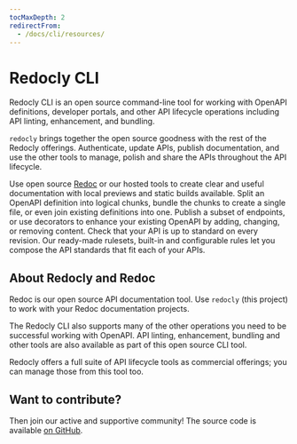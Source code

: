 ```yaml
---
tocMaxDepth: 2
redirectFrom:
  - /docs/cli/resources/
---
```



# Redocly CLI

Redocly CLI is an open source command-line tool for working with OpenAPI definitions, developer portals, and other API lifecycle operations including API linting, enhancement, and bundling.

`redocly` brings together the open source goodness with the rest of the Redocly offerings.
Authenticate, update APIs, publish documentation, and use the other tools to manage, polish and share the APIs throughout the API lifecycle.

<div>
  <Flex justifyContent="space-between" flexWrap="wrap">
    <WideTile to="./api-docs.md" header="Great API docs">
      Use open source <a href="https://github.com/redocly/redoc" target="_blank">Redoc</a> or our hosted tools to create clear and useful documentation with local previews and static builds available.
    </WideTile>
    <WideTile to="./file-management.md" header="Manage OpenAPI files">
      Split an OpenAPI definition into logical chunks, bundle the chunks to create a single file, or even join existing definitions into one.
    </WideTile>
    <WideTile to="./decorators.md" header="Transform OpenAPI">
      Publish a subset of endpoints, or use decorators to enhance your existing OpenAPI by adding, changing, or removing content.
    </WideTile>
    <WideTile to="./api-standards.md" header="API governance">
      Check that your API is up to standard on every revision. Our ready-made rulesets, built-in and configurable rules let you compose the API standards that fit each of your APIs.
    </WideTile>
  </Flex>
</div>

## About Redocly and Redoc

Redoc is our open source API documentation tool. Use `redocly` (this project) to work with your Redoc documentation projects.

The Redocly CLI also supports many of the other operations you need to be successful working with OpenAPI. API linting, enhancement, bundling and other tools are also available as part of this open source CLI tool.

Redocly offers a full suite of API lifecycle tools as commercial offerings; you can manage those from this tool too.

## Want to contribute?

Then join our active and supportive community! The source code is available [on GitHub](https://github.com/Redocly/redocly-cli).



